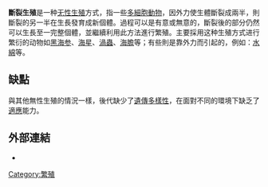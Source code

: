 '''斷裂生殖'''是一种[[无性生殖|无性生殖]]方式，指一些[[多細胞動物|多細胞動物]]，因外力使生體斷裂成兩半，則斷裂的另一半在生長發育成新個體。過程可以是有意或無意的，斷裂後的部分仍然可以生長至一完整個體，並繼續利用此方法進行繁殖。主要採用这种生殖方式进行繁衍的动物如[[黑海参|黑海参]]、[[海星|海星]]、[[渦蟲|渦蟲]]、[[海膽|海膽]]等；有些則是靠外力而引起的，例如：[[水綿|水綿]]等。

==缺點==
與其他無性生殖的情況一樣，後代缺少了[[遺傳多樣性|遺傳多樣性]]，在面對不同的環境下缺乏了[[適應|適應]]能力。

==外部連結==
* {{cite web|url=http://study.nmmba.gov.tw/upload/resource/conserv1249.htm |archiveurl=https://web.archive.org/web/20070809212932/http://study.nmmba.gov.tw/upload/resource/conserv1249.htm |archivedate=2007-08-09 |accessdate=2016-12-16 |title=海星的斷裂生殖 |language=zh-hant |deadurl=yes }}

[[Category:繁殖|Category:繁殖]]